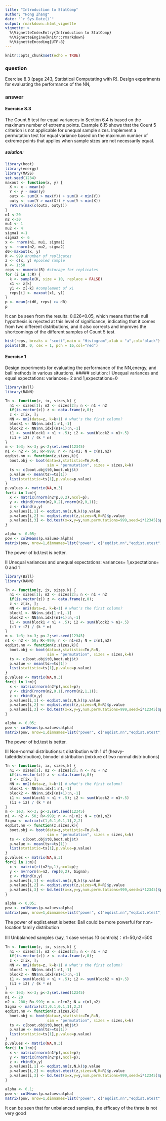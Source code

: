 ---
title: "Introduction to StatComp"
author: "Hong Zhang"
date: "`r Sys.Date()`"
output: rmarkdown::html_vignette
vignette: >
  %\VignetteIndexEntry{Introduction to StatComp}
  %\VignetteEngine{knitr::rmarkdown}
  %\VignetteEncoding{UTF-8}
---

```{r setup, include=FALSE}
knitr::opts_chunk$set(echo = TRUE)
```

### question
Exercise 8.3 (page 243, Statistical Computating with R).
Design experiments for evaluating the performance of the NN,

### answer
#### **Exercise 8.3**
The Count 5 test for equal variances in Section 6.4 is based on the maximum number of extreme points. Example 6.15 shows that the Count 5 criterion is not applicable for unequal sample sizes. Implement a permutation test for equal variance based on the maximum number of extreme points that applies when sample sizes are not necessarily equal.

##### solution:
```{r}
library(boot)
library(energy)
library(MASS)
set.seed(1234)
maxout <- function(x, y) {
  X <- x - mean(x)
  Y <- y - mean(y)
  outx <- sum(X > max(Y)) + sum(X < min(Y))
  outy <- sum(Y > max(X)) + sum(Y < min(X))
  return(max(c(outx, outy))) 
}
n1 <-20
n2 <-30
mu1 <- 1
mu2 <- 4
sigma1 <-1 
sigma2 <- 6
x <- rnorm(n1, mu1, sigma1)
y <- rnorm(n2, mu2, sigma2)
d0<-maxout(x, y)
R <- 999 #number of replicates
z <- c(x, y) #pooled sample
K <- 1:50
reps <- numeric(R) #storage for replicates
for (i in 1:R) {
  k <- sample(K, size = 10, replace = FALSE)
  x1 <- z[k]
  y1 <- z[-k] #complement of x1
  reps[i] <- maxout(x1, y1)
}
p <- mean(c(d0, reps) >= d0)
p
```
It can be seen from the results: 0.026<0.05, which means that the null hypothesis is rejected at this level of significance, indicating that it comes from two different distributions, and it also corrects and improves the shortcomings of the different samples of Count 5 test.
```{r}
hist(reps, breaks = "scott",main = "Histogram",xlab = "a",col="black")
points(d0, 0, cex = 1, pch = 16,col="red")
```

#### **Exercise 1**
Design experiments for evaluating the performance of the NN,energy, and ball methods in various situations.
##### solution:
I Unequal variances and equal expectations:
variances= 2 and 1,expectations=0
```{r}
library(Ball)
library(RANN)
```
```{r}
Tn <- function(z, ix, sizes,k) {
  n1 <- sizes[1]; n2 <- sizes[2]; n <- n1 + n2
  if(is.vector(z)) z <- data.frame(z,0);
  z <- z[ix, ];
  NN <- nn2(data=z, k=k+1) # what's the first column?
  block1 <- NN$nn.idx[1:n1,-1]
  block2 <- NN$nn.idx[(n1+1):n,-1]
  i1 <- sum(block1 < n1 + .5); i2 <- sum(block2 > n1+.5)
  (i1 + i2) / (k * n)
}
m <- 1e3; k<-3; p<-2;set.seed(12345)
n1 <- n2 <- 50; R<-999; n <- n1+n2; N = c(n1,n2)
eqdist.nn <- function(z,sizes,k){
  boot.obj <- boot(data=z,statistic=Tn,R=R,
                   sim = "permutation", sizes = sizes,k=k)
  ts <- c(boot.obj$t0,boot.obj$t)
  p.value <- mean(ts>=ts[1])
  list(statistic=ts[1],p.value=p.value)
}
p.values <- matrix(NA,m,3)
for(i in 1:m){
  x <- matrix(rnorm(n2*p,0,2),ncol=p);
  y <- cbind(rnorm(n2,0,2),rnorm(n2,0,1));
  z <- rbind(x,y)
  p.values[i,1] <- eqdist.nn(z,N,k)$p.value
  p.values[i,2] <- eqdist.etest(z,sizes=N,R=R)$p.value
  p.values[i,3] <- bd.test(x=x,y=y,num.permutations=999,seed=i*12345)$p.value
}
```
```{r}
alpha <- 0.05;
pow <- colMeans(p.values<alpha)
matrix(pow, nrow=1,dimnames=list("power", c("eqdist.nn","eqdist.etest","bd.test")))
```
The power of bd.test is better.

II Unequal variances and unequal expectations:
variances=  1,expectations= 0 and 1
```{r}
library(Ball)
library(RANN)
```
```{r}
Tn <- function(z, ix, sizes,k) {
  n1 <- sizes[1]; n2 <- sizes[2]; n <- n1 + n2
  if(is.vector(z)) z <- data.frame(z,0);
  z <- z[ix, ];
  NN <- nn2(data=z, k=k+1) # what's the first column?
  block1 <- NN$nn.idx[1:n1,-1]
  block2 <- NN$nn.idx[(n1+1):n,-1]
  i1 <- sum(block1 < n1 + .5); i2 <- sum(block2 > n1+.5)
  (i1 + i2) / (k * n)
}
m <- 1e3; k<-3; p<-2;set.seed(12345)
n1 <- n2 <- 50; R<-999; n <- n1+n2; N = c(n1,n2)
eqdist.nn <- function(z,sizes,k){
  boot.obj <- boot(data=z,statistic=Tn,R=R,
                   sim = "permutation", sizes = sizes,k=k)
  ts <- c(boot.obj$t0,boot.obj$t)
  p.value <- mean(ts>=ts[1])
  list(statistic=ts[1],p.value=p.value)
}
p.values <- matrix(NA,m,3)
for(i in 1:m){
  x <- matrix(rnorm(n2*p),ncol=p);
  y <- cbind(rnorm(n2,0,1),rnorm(n2,1,1));
  z <- rbind(x,y)
  p.values[i,1] <- eqdist.nn(z,N,k)$p.value
  p.values[i,2] <- eqdist.etest(z,sizes=N,R=R)$p.value
  p.values[i,3] <- bd.test(x=x,y=y,num.permutations=999,seed=i*12345)$p.value
}
```

```{r}
alpha <- 0.05;
pow <- colMeans(p.values<alpha)
matrix(pow, nrow=1,dimnames=list("power", c("eqdist.nn","eqdist.etest","bd.test")))
```
The power of bd.test is better.


III Non-normal distributions: t distribution with 1 df (heavy-taileddistribution), bimodel distribution (mixture of two normal distributions)

```{r}
Tn <- function(z, ix, sizes,k) {
  n1 <- sizes[1]; n2 <- sizes[2]; n <- n1 + n2
  if(is.vector(z)) z <- data.frame(z,0);
  z <- z[ix, ];
  NN <- nn2(data=z, k=k+1) # what's the first column?
  block1 <- NN$nn.idx[1:n1,-1]
  block2 <- NN$nn.idx[(n1+1):n,-1]
  i1 <- sum(block1 < n1 + .5); i2 <- sum(block2 > n1+.5)
  (i1 + i2) / (k * n)
}
m <- 1e3; k<-3; p<-2;set.seed(12345)
n1 <- n2 <- 50; R<-999; n <- n1+n2; N = c(n1,n2)
Sigma <- matrix(c(1,0.1,0.1,1),2,2)
eqdist.nn <- function(z,sizes,k){
  boot.obj <- boot(data=z,statistic=Tn,R=R,
                   sim = "permutation", sizes = sizes,k=k)
  ts <- c(boot.obj$t0,boot.obj$t)
  p.value <- mean(ts>=ts[1])
  list(statistic=ts[1],p.value=p.value)
}
p.values <- matrix(NA,m,3)
for(i in 1:m){
  x <- matrix(rt(n2*p,1),ncol=p);
  y <- mvrnorm(n=n2, rep(0,2), Sigma);
  z <- rbind(x,y)
  p.values[i,1] <- eqdist.nn(z,N,k)$p.value
  p.values[i,2] <- eqdist.etest(z,sizes=N,R=R)$p.value
  p.values[i,3] <- bd.test(x=x,y=y,num.permutations=999,seed=i*12345)$p.value
}
```


```{r}
alpha <- 0.05;
pow <- colMeans(p.values<alpha)
matrix(pow, nrow=1,dimnames=list("power", c("eqdist.nn","eqdist.etest","bd.test")))
```

The power of eqdist.etest is better. Ball could be more powerful for non-location family distribution

IIII Unbalanced samples (say, 1 case versus 10 controls)：n1=50,n2=500
```{r}
Tn <- function(z, ix, sizes,k) {
  n1 <- sizes[1]; n2 <- sizes[2]; n <- n1 + n2
  if(is.vector(z)) z <- data.frame(z,0);
  z <- z[ix, ];
  NN <- nn2(data=z, k=k+1) # what's the first column?
  block1 <- NN$nn.idx[1:n1,-1]
  block2 <- NN$nn.idx[(n1+1):n,-1]
  i1 <- sum(block1 < n1 + .5); i2 <- sum(block2 > n1+.5)
  (i1 + i2) / (k * n)
}
m <- 1e3; k<-3; p<-2;set.seed(12345)
n1 <- 20
n2 <- 200; R<-999; n <- n1+n2; N = c(n1,n2)
Sigma <- matrix(c(1,0.1,0.1,1),2,2)
eqdist.nn <- function(z,sizes,k){
  boot.obj <- boot(data=z,statistic=Tn,R=R,
                   sim = "permutation", sizes = sizes,k=k)
  ts <- c(boot.obj$t0,boot.obj$t)
  p.value <- mean(ts>=ts[1])
  list(statistic=ts[1],p.value=p.value)
}
p.values <- matrix(NA,m,3)
for(i in 1:m){
  x <- matrix(rnorm(n1*p),ncol=p);
  y <- matrix(rnorm(n2*p),ncol=p);
  z <- rbind(x,y)
  p.values[i,1] <- eqdist.nn(z,N,k)$p.value
  p.values[i,2] <- eqdist.etest(z,sizes=N,R=R)$p.value
  p.values[i,3] <- bd.test(x=x,y=y,num.permutations=999,seed=i*12345)$p.value
}
```

```{r}
alpha <- 0.1;
pow <- colMeans(p.values<alpha)
matrix(pow, nrow=1,dimnames=list("power", c("eqdist.nn","eqdist.etest","bd.test")))
```
It can be seen that for unbalanced samples, the efficacy of the three is not very good






















